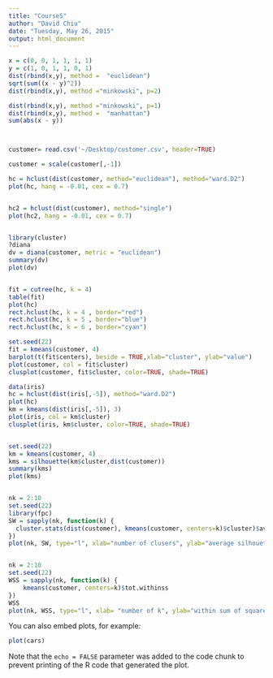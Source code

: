 ```yaml
---
title: "Course5"
author: "David Chiu"
date: "Tuesday, May 26, 2015"
output: html_document
---
```




```r
x = c(0, 0, 1, 1, 1, 1)
y = c(1, 0, 1, 1, 0, 1)
dist(rbind(x,y), method =  "euclidean")
sqrt(sum((x - y)^2))
dist(rbind(x,y), method ="minkowski", p=2)

dist(rbind(x,y), method ="minkowski", p=1)
dist(rbind(x,y), method =  "manhattan")
sum(abs(x - y))




```

```r
customer= read.csv('~/Desktop/customer.csv', header=TRUE)

customer = scale(customer[,-1])

hc = hclust(dist(customer, method="euclidean"), method="ward.D2")
plot(hc, hang = -0.01, cex = 0.7)


hc2 = hclust(dist(customer), method="single")
plot(hc2, hang = -0.01, cex = 0.7)


library(cluster)
?diana
dv = diana(customer, metric = "euclidean")
summary(dv)
plot(dv)


fit = cutree(hc, k = 4)
table(fit)
plot(hc)
rect.hclust(hc, k = 4 , border="red")
rect.hclust(hc, k = 5 , border="blue")
rect.hclust(hc, k = 6 , border="cyan")

set.seed(22)
fit = kmeans(customer, 4)
barplot(t(fit$centers), beside = TRUE,xlab="cluster", ylab="value")
plot(customer, col = fit$cluster)
clusplot(customer, fit$cluster, color=TRUE, shade=TRUE)

data(iris)
hc = hclust(dist(iris[,-5]), method="ward.D2")
plot(hc)
km = kmeans(dist(iris[,-5]), 3)
plot(iris, col = km$cluster)
clusplot(iris, km$cluster, color=TRUE, shade=TRUE)


set.seed(22)
km = kmeans(customer, 4)
kms = silhouette(km$cluster,dist(customer))
summary(kms)
plot(kms)


nk = 2:10
set.seed(22)
library(fpc)
SW = sapply(nk, function(k) {
  cluster.stats(dist(customer), kmeans(customer, centers=k)$cluster)$avg.silwidth
})
plot(nk, SW, type="l", xlab="number of clusers", ylab="average silhouette width")


nk = 2:10
set.seed(22)
WSS = sapply(nk, function(k) {
    kmeans(customer, centers=k)$tot.withinss
})
WSS
plot(nk, WSS, type="l", xlab= "number of k", ylab="within sum of squares")

```


You can also embed plots, for example:

```r
plot(cars)
```

Note that the `echo = FALSE` parameter was added to the code chunk to prevent printing of the R code that generated the plot.

